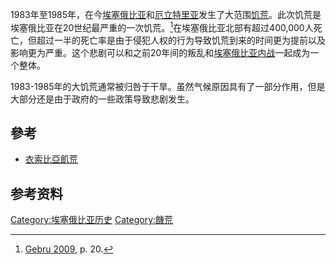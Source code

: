 {{expand|time=2015-04-11T04:15:51+00:00}}
{{refimprove|time=2015-04-11T04:15:51+00:00}}
1983年至1985年，在今[[埃塞俄比亚|埃塞俄比亚]]和[[厄立特里亚|厄立特里亚]]发生了大范围[[饥荒|饥荒]]。此次饥荒是埃塞俄比亚在20世纪最严重的一次饥荒。<ref>[[#GebruT_2009|Gebru 2009]], p. 20.</ref>在埃塞俄比亚北部有超过400,000人死亡，但超过一半的死亡率是由于侵犯人权的行为导致饥荒到来的时间更为提前以及影响更为严重。这个悲剧可以和之前20年间的叛乱和[[埃塞俄比亚内战|埃塞俄比亚内战]]一起成为一个整体。

1983-1985年的大饥荒通常被归咎于干旱。虽然气候原因具有了一部分作用，但是大部分还是由于政府的一些政策导致悲剧发生。

== 參考 ==
* [[衣索比亞飢荒|衣索比亞飢荒]]

==参考资料==
{{Reflist}}

[[Category:埃塞俄比亚历史|Category:埃塞俄比亚历史]]
[[Category:饑荒|Category:饑荒]]